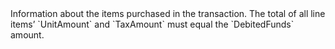   

  

  

  

  
<ResponseField name="LineItems" type="array" >  
<Object />    
Information about the items purchased in the transaction. The total of all line items’ `UnitAmount` and `TaxAmount` must equal the `DebitedFunds` amount.    

<Expandable title="properties"><NameResponse />  
<QuantityResponse />  
<UnitAmountResponse />  
<TaxAmountResponse />  
  

</Expandable> 
</ResponseField>